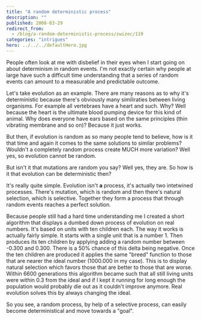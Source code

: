 ```yaml
---
title: "A random deterministic process"
description: ""
published: 2008-03-29
redirect_from:
  - /blog/a-random-deterministic-process/swizec/119
categories: "intrigues"
hero: ../../../defaultHero.jpg
---
```


People often look at me with disbelief in their eyes when I start going on about determinism in random events. I'm not exactly certain why people at large have such a difficult time understanding that a series of random events can amount to a measurable and predictable outcome.

Let's take evolution as an example. There are many reasons as to why it's deterministic because there's obviously many similiraties between living organisms. For example all vertebraes have a heart and such. Why? Well because the heart is the ultimate blood pumping device for this kind of animal. Why does everyone have ears based on the same principles (thin vibrating membrane and so on)? Because it just works.

But then, if evolution is random as so many people tend to believe, how is it that time and again it comes to the same solutions to similar problems? Wouldn't a completely random process create MUCH more variation? Well yes, so evolution cannot be random.

But isn't it that mutations are random you say? Well yes, they are. So how is it that evolution can be deterministic then?

It's really quite simple. Evolution isn't **a** process, it's actually two intetwined processes. There's mutation, which is random and then there's natural selection, which is selective. Together they form a process that through random events reaches a perfect solution.

Because people still had a hard time understanding me I created a short algorithm that displays a dumbed down process of evolution on real numbers. It's based on units with ten children each. The way it works is actually fairly simple. It starts with a single unit that is a number 1. Then produces its ten children by applying adding a random number between -0.300 and 0.300. There is a 50% chance of this delta being negative. Once the ten children are produced it applies the same "breed" function to those that are nearer the ideal number (1000.000 in my case). This is to display natural selection which favors those that are better to those that are worse. Within 6600 generations this algorithm became such that all still living units were within 0.3 from the ideal and if I kept it running for long enough the population would probably die out as it couldn't improve anymore. Real evolution solves this by always changing the ideal.

So you see, a random process, by help of a selective process, can easily become deterministical and move towards a "goal".
